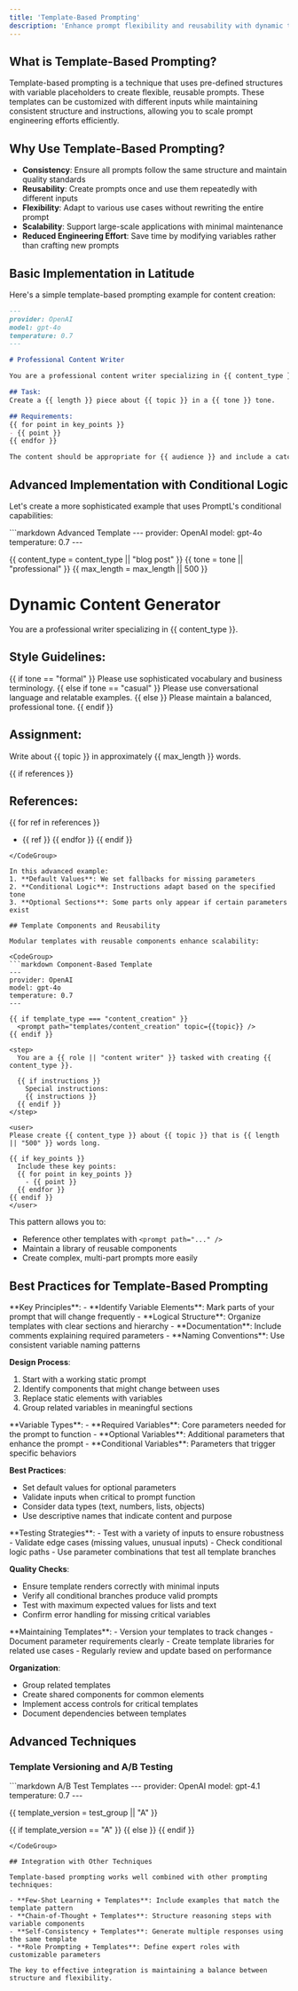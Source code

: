 ```yaml
---
title: 'Template-Based Prompting'
description: 'Enhance prompt flexibility and reusability with dynamic templates and variables'
---
```


## What is Template-Based Prompting?

Template-based prompting is a technique that uses pre-defined structures with variable placeholders to create flexible, reusable prompts. These templates can be customized with different inputs while maintaining consistent structure and instructions, allowing you to scale prompt engineering efforts efficiently.

## Why Use Template-Based Prompting?

- **Consistency**: Ensure all prompts follow the same structure and maintain quality standards
- **Reusability**: Create prompts once and use them repeatedly with different inputs
- **Flexibility**: Adapt to various use cases without rewriting the entire prompt
- **Scalability**: Support large-scale applications with minimal maintenance
- **Reduced Engineering Effort**: Save time by modifying variables rather than crafting new prompts

## Basic Implementation in Latitude

Here's a simple template-based prompting example for content creation:

```markdown Content Creator
---
provider: OpenAI
model: gpt-4o
temperature: 0.7
---

# Professional Content Writer

You are a professional content writer specializing in {{ content_type }}.

## Task:
Create a {{ length }} piece about {{ topic }} in a {{ tone }} tone.

## Requirements:
{{ for point in key_points }}
- {{ point }}
{{ endfor }}

The content should be appropriate for {{ audience }} and include a catchy headline.
```

## Advanced Implementation with Conditional Logic

Let's create a more sophisticated example that uses PromptL's conditional capabilities:

<CodeGroup>
```markdown Advanced Template
---
provider: OpenAI
model: gpt-4o
temperature: 0.7
---

{{ content_type = content_type || "blog post" }}
{{ tone = tone || "professional" }}
{{ max_length = max_length || 500 }}

# Dynamic Content Generator

You are a professional writer specializing in {{ content_type }}.

## Style Guidelines:
{{ if tone == "formal" }}
Please use sophisticated vocabulary and business terminology.
{{ else if tone == "casual" }}
Please use conversational language and relatable examples.
{{ else }}
Please maintain a balanced, professional tone.
{{ endif }}

## Assignment:
Write about {{ topic }} in approximately {{ max_length }} words.

{{ if references }}
## References:
{{ for ref in references }}
- {{ ref }}
{{ endfor }}
{{ endif }}
```
</CodeGroup>

In this advanced example:
1. **Default Values**: We set fallbacks for missing parameters
2. **Conditional Logic**: Instructions adapt based on the specified tone
3. **Optional Sections**: Some parts only appear if certain parameters exist

## Template Components and Reusability

Modular templates with reusable components enhance scalability:

<CodeGroup>
```markdown Component-Based Template
---
provider: OpenAI
model: gpt-4o
temperature: 0.7
---

{{ if template_type === "content_creation" }}
  <prompt path="templates/content_creation" topic={{topic}} />
{{ endif }}

<step>
  You are a {{ role || "content writer" }} tasked with creating {{ content_type }}.

  {{ if instructions }}
    Special instructions:
    {{ instructions }}
  {{ endif }}
</step>

<user>
Please create {{ content_type }} about {{ topic }} that is {{ length || "500" }} words long.

{{ if key_points }}
  Include these key points:
  {{ for point in key_points }}
    - {{ point }}
  {{ endfor }}
{{ endif }}
</user>
```
</CodeGroup>

This pattern allows you to:
- Reference other templates with `<prompt path="..." />`
- Maintain a library of reusable components
- Create complex, multi-part prompts more easily

## Best Practices for Template-Based Prompting

<AccordionGroup>
<Accordion title="Template Design">
**Key Principles**:
- **Identify Variable Elements**: Mark parts of your prompt that will change frequently
- **Logical Structure**: Organize templates with clear sections and hierarchy
- **Documentation**: Include comments explaining required parameters
- **Naming Conventions**: Use consistent variable naming patterns

**Design Process**:
1. Start with a working static prompt
2. Identify components that might change between uses
3. Replace static elements with variables
4. Group related variables in meaningful sections
</Accordion>

<Accordion title="Variable Management">
**Variable Types**:
- **Required Variables**: Core parameters needed for the prompt to function
- **Optional Variables**: Additional parameters that enhance the prompt
- **Conditional Variables**: Parameters that trigger specific behaviors

**Best Practices**:
- Set default values for optional parameters
- Validate inputs when critical to prompt function
- Consider data types (text, numbers, lists, objects)
- Use descriptive names that indicate content and purpose
</Accordion>

<Accordion title="Template Testing">
**Testing Strategies**:
- Test with a variety of inputs to ensure robustness
- Validate edge cases (missing values, unusual inputs)
- Check conditional logic paths
- Use parameter combinations that test all template branches

**Quality Checks**:
- Ensure template renders correctly with minimal inputs
- Verify all conditional branches produce valid prompts
- Test with maximum expected values for lists and text
- Confirm error handling for missing critical variables
</Accordion>

<Accordion title="Maintenance & Governance">
**Maintaining Templates**:
- Version your templates to track changes
- Document parameter requirements clearly
- Create template libraries for related use cases
- Regularly review and update based on performance

**Organization**:
- Group related templates
- Create shared components for common elements
- Implement access controls for critical templates
- Document dependencies between templates
</Accordion>
</AccordionGroup>


## Advanced Techniques

### Template Versioning and A/B Testing

<CodeGroup>
```markdown A/B Test Templates
---
provider: OpenAI
model: gpt-4.1
temperature: 0.7
---

{{ template_version = test_group || "A" }}

{{ if template_version == "A" }}
<prompt path="templates/product_description_v1"
  product_name="{{ product_name }}"
  features="{{ features }}" />
{{ else }}
<prompt path="templates/product_description_v2"
  product_name="{{ product_name }}"
  features="{{ features }}" />
{{ endif }}
```
</CodeGroup>

## Integration with Other Techniques

Template-based prompting works well combined with other prompting techniques:

- **Few-Shot Learning + Templates**: Include examples that match the template pattern
- **Chain-of-Thought + Templates**: Structure reasoning steps with variable components
- **Self-Consistency + Templates**: Generate multiple responses using the same template
- **Role Prompting + Templates**: Define expert roles with customizable parameters

The key to effective integration is maintaining a balance between structure and flexibility.
